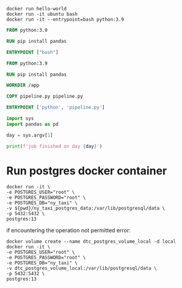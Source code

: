 ```terminal
docker run hello-world
docker run -it ubuntu bash
docker run -it --entrypoint=bash python:3.9
```

```dockerfile
FROM python:3.9

RUN pip install pandas

ENTRYPOINT ["bash"]
```

```dockerfile
FROM python:3.9

RUN pip install pandas

WORKDIR /app

COPY pipeline.py pipeline.py

ENTRYPOINT ['python', 'pipeline.py']
```

```python pipeline.py
import sys
import pandas as pd

day = sys.argv[1]

print(f'job finished on day {day}')
```

# Run postgres docker container
```terminal
docker run -it \
-e POSTGRES_USER="root" \
-e POSTGRES_PASSWORD="root" \
-e POSTGRES_DB="ny_taxi" \
-v ${pwd}/ny_taxi_postgres_data:/var/lib/postgresql/data \
-p 5432:5432 \
postgres:13
```

if encountering the operation not permitted error:
```terminal
docker volume create --name dtc_postgres_volume_local -d local
docker run -it \
-e POSTGRES_USER="root" \
-e POSTGRES_PASSWORD="root" \
-e POSTGRES_DB="ny_taxi" \
-v dtc_postgres_volume_local:/var/lib/postgresql/data \
-p 5432:5432 \
postgres:13
```
